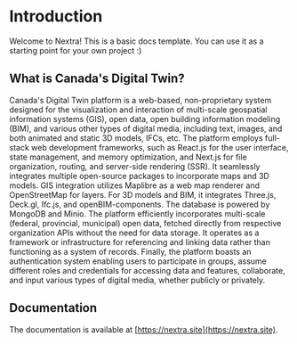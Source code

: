 # Introduction
 
Welcome to Nextra! This is a basic docs template. You can use it as a starting point for your own project :)

## What is Canada's Digital Twin?

Canada's Digital Twin platform is a web-based, non-proprietary system designed for the visualization and interaction of multi-scale geospatial information systems (GIS), open data, open building information modeling (BIM), and various other types of digital media, including text, images, and both animated and static 3D models, IFCs, etc. The platform employs full-stack web development frameworks, such as React.js for the user interface, state management, and memory optimization, and Next.js for file organization, routing, and server-side rendering (SSR). It seamlessly integrates multiple open-source packages to incorporate maps and 3D models. GIS integration utilizes Maplibre as a web map renderer and OpenStreetMap for layers. For 3D models and BIM, it integrates Three.js, Deck.gl, Ifc.js, and openBIM-components. The database is powered by MongoDB and Minio. The platform efficiently incorporates multi-scale (federal, provincial, municipal) open data, fetched directly from respective organization APIs without the need for data storage. It operates as a framework or infrastructure for referencing and linking data rather than functioning as a system of records. Finally, the platform boasts an authentication system enabling users to participate in groups, assume different roles and credentials for accessing data and features, collaborate, and input various types of digital media, whether publicly or privately.
## Documentation

The documentation is available at [https://nextra.site](https://nextra.site).
